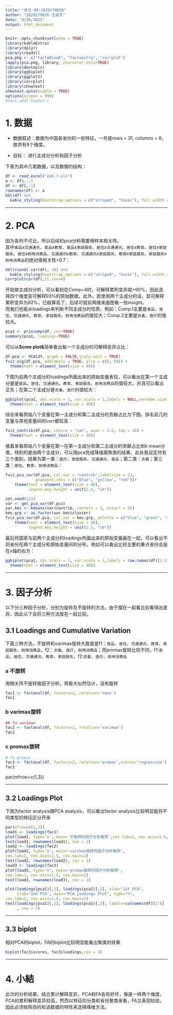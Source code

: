 ```yaml
---
title: "多元-08-2020270026"
author: "2020270026 王姿文"
date: "4/26/2021"
output: html_document
---
```


```r
knitr::opts_chunk$set(echo = TRUE)
library(kableExtra)
library(dplyr)
library(readxl)
pca.pkg <- c("FactoMineR", "factoextra", "corrplot")
lapply(pca.pkg, library, character.only=TRUE)
library(devtools)
library(ggbiplot)
library(ggplot2)
library(corrplot)
library(showtext)
showtext.auto(enable = TRUE)
options(scipen = 999)
#font.add('SimSun')
```

# 1. 数据
- 数据叙述：数据为中国各省份的一些特征，一共是rows = 31, columns = 8，故共有8个维度。
   
- 目标： 进行主成分分析和因子分析   
   
   
下表为其中几笔数据，以及数据的结构：

```r
df <- read_excel("ex6.7.xls")
a <- df$...1
df <- df[,-1]
rownames(df) <- a
kbl(df) %>%
  kable_styling(bootstrap_options = c("striped", "hover"), full_width = F, font_size = 7)
```

-------

# 2. PCA

因为各列不可比，所以后续的pca分析需要用样本相关阵。   
其中`食品`x`交通通讯`、`食品`x`教育`、`食品`x`家庭服务`、`居住`x`交通通讯`、`居住`x`教育`、`居住`x`家庭服务`、`居住`x`耐用消费品`、`交通通讯`x`教育`、`交通通讯`x`家庭服务`、`教育`x`家庭服务`、`家庭服务`x`耐用消费品`的绝对值相关性>0.7：
```r
kbl(round( cor(df), 3)) %>%
  kable_styling(bootstrap_options = c("striped", "hover"), full_width = F, font_size = 7)
corrplot(cor(df),tl.cex=4)
```


开始做主成份分析，可以看到在Comp=4时，可解释累积变异就>90%，因此选择四个维度变可解释93%的原始数据。此外，若使用两个主成分的话，其可解释累积变异为82%，已經算高了，后续可就前两维来画图看一些insight。   
而我们也能从loadings来判断不同主成分的性质，例如：Comp.1主要是`食品`、`居住`、`交通通讯`、`教育`、`家庭服务`、`耐用消费品`的值较大；Comp.2主要是`衣着`、`医疗`的值较大。

```r
pca1 <- princomp(df, cor=TRUE) 
summary(pca1, loadings=TRUE)
```

可以从**Scree plot&**简单看出每一个主成分的可解释变异占比：   

```r
df.pca <- PCA(df, graph = FALSE,scale.unit = TRUE)
fviz_eig(df.pca, addlabels = TRUE, ylim = c(0, 50)) + 
  theme(text = element_text(size = 40))
```

下图为前两个主成分的loadings所画出来的原始变量表现，可以看出在第一个主成分是是`食品`、`居住`、`交通通讯`、`教育`、`家庭服务`、`耐用消费品`的值较大，并且可以看出正负；在第二个主成分是`衣着`、`医疗`的值较大：  

```r
ggbiplot(pca1, obs.scale = 1, var.scale = 1,labels = NULL,varname.size = 13) + 
  theme(text = element_text(size = 40))
```

综合来看原始八个变量在第一主成分和第二主成分的贡献占比为下图，排名前几的变量与其他变量间的corr都较高：   

```r
fviz_contrib(df.pca, choice = "var", axes = 1:2, top = 10) + 
  theme(text = element_text(size = 40))
```

接着来看原始八个变量在第一在第一主成分和第二主成分的贡献占比和k mean分类，特别的是由两个主成分，可以用pca完成降维跟聚类的结果，此处我设定共有三个类别，结果为第一类：`医疗`、`家庭服务`、`交通通讯`、`食品`；第二类：`衣着`；第三类：`居住`、`教育`、`耐用消费品`：   

```r
fviz_pca_var(df.pca, col.var = "contrib",labelsize = 13,
             gradient.cols = c("blue", "yellow", "red"))+ 
    theme(text = element_text(size = 40),
          legend.key.height = unit(2.5, "cm"))

set.seed(123)
var <- get_pca_var(df.pca)
var.kms <- kmeans(var$contrib, centers = 3, nstart = 25)
kms.grp <- as.factor(var.kms$cluster)
fviz_pca_var(df.pca, col.var = kms.grp, palette = c("blue", "green", "red"),legend.title = "Cluster",labelsize = 13)+ 
    theme(text = element_text(size = 40),
          legend.key.height = unit(2.5, "cm"))
```

最后将国家与前两个主成分的loadings所画出来的原始变量画在一起，可以看出不同省份在两个主成分和原始变量间的分布，例如可以看出比较主要的重点省份会是在x轴的右方：   

```r
ggbiplot(pca1, obs.scale = 1, var.scale = 1,labels = row.names(df)[1:31],varname.size = 13, labels.size = 8) + 
  theme(text = element_text(size = 40))
```


-----

# 3. 因子分析

以下分三种因子分析，分别为旋转及不旋转的方法，由于摆在一起看比较看得出差异，因此以下会将三种方法放在一起比较。

## 3.1 Loadings and Cumulative Variation

下面三种方法，不旋转和varimax旋转大致是是f1：`食品`、`居住`、`交通通讯`、`教育`、`家庭服务`、`耐用消费品`，f2：`衣着`、`医疗`、`耐用消费品`；而promax旋转比较不同，f1:`食品`、`居住`、`交通通讯`、`教育`、`家庭服务`，f2:`衣着`、`医疗`、`耐用消费品`

### a 不旋转 
用相关阵不旋转做因子分析。用极大似然估计，没有旋转
```r
fac1 <- factanal(df, factors=2, rotation='none') 
fac1 
```

### b varimax旋转

```r
## fa varimax
fac2 <- factanal(df, factors=2, rotation='varimax') 
fac2
```

### c promax旋转
```r
# fa promax
fac3 <- factanal(df, factors=2, rotation='promax',scores='regression')
fac3
```

par(mfrow=c(1,3))


-----

## 3.2 Loadings Plot

下图为factor analysis跟PCA analysis，可以看出factor analysis比较明显能将不同类型的特征区分开来


```r
par(mfrow=c(1,3))
load1 <- loadings(fac1)
plot(load1, type='n', main='不旋转的因子分析载荷',cex.lab=2, cex.axis=1.5, cex.main=2) 
text(load1, rownames(load1), cex = 2)
load2 <- loadings(fac2)
plot(load2, type='n', main='varimax旋转的因子分析载荷',
cex.lab=2, cex.axis=1.5, cex.main=2)
text(load2, rownames(load2), cex = 2)
load3 <- loadings(fac3)
plot(load3, type='n', main='promax旋转的因子分析载荷',
cex.lab=2, cex.axis=1.5, cex.main=2) 
text(load3, rownames(load3), cex = 2)
```

```r
plot(loadings(pca1)[,1], loadings(pca1)[,2], xlab="1st PCA",
     ylab="2nd PCA", main="PCA Loadings Plot", type="n",
cex.lab=2, cex.axis=1.5, cex.main=2)
text(loadings(pca1)[,1], loadings(pca1)[,2], labels=colnames(df)[1:8]
     , cex = 2)
```

-----

## 3.3 biplot

相对PCA的biplot，FA的biplot比较明显能看出聚类的效果

```r
biplot(fac3$scores, fac3$loadings,cex = 3)
```

----


# 4. 小結

此次的分析结果，结合累计解释变异，PCA和FA各有好坏，像是一样两个维度，PCA的累积解释变异较高，然而以特征的分类和省份聚类来看，FA又表现较佳，因此必须依照目的和该数据的特性来选择降维方法。